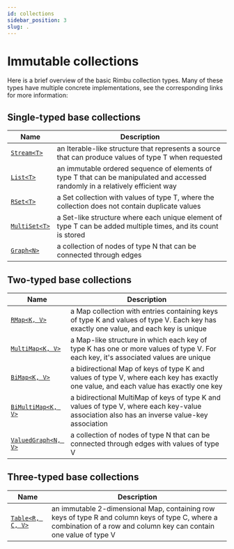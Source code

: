 ```yaml
---
id: collections
sidebar_position: 3
slug: .
---
```


# Immutable collections

Here is a brief overview of the basic Rimbu collection types. Many of these types have multiple concrete implementations, see the corresponding links for more information:

## Single-typed base collections

| Name                        | Description                                                                                                                     |
| --------------------------- | ------------------------------------------------------------------------------------------------------------------------------- |
| [`Stream<T>`](./stream)     | an Iterable-like structure that represents a source that can produce values of type T when requested                            |
| [`List<T>`](./list)         | an immutable ordered sequence of elements of type T that can be manipulated and accessed randomly in a relatively efficient way |
| [`RSet<T>`](./set)          | a Set collection with values of type T, where the collection does not contain duplicate values                                  |
| [`MultiSet<T>`](./multiset) | a Set-like structure where each unique element of type T can be added multiple times, and its count is stored                   |
| [`Graph<N>`](./graph)       | a collection of nodes of type N that can be connected through edges                                                             |

## Two-typed base collections

| Name                               | Description                                                                                                                                 |
| ---------------------------------- | ------------------------------------------------------------------------------------------------------------------------------------------- |
| [`RMap<K, V>`](./map)              | a Map collection with entries containing keys of type K and values of type V. Each key has exactly one value, and each key is unique        |
| [`MultiMap<K, V>`](./multimap)     | a Map-like structure in which each key of type K has one or more values of type V. For each key, it's associated values are unique          |
| [`BiMap<K, V>`](./bimap)           | a bidirectional Map of keys of type K and values of type V, where each key has exactly one value, and each value has exactly one key        |
| [`BiMultiMap<K, V>`](./bimultimap) | a bidirectional MultiMap of keys of type K and values of type V, where each key-value association also has an inverse value-key association |
| [`ValuedGraph<N, V>`](./graph)     | a collection of nodes of type N that can be connected through edges with values of type V                                                   |

## Three-typed base collections

| Name                        | Description                                                                                                                                                          |
| --------------------------- | -------------------------------------------------------------------------------------------------------------------------------------------------------------------- |
| [`Table<R, C, V>`](./table) | an immutable 2-dimensional Map, containing row keys of type R and column keys of type C, where a combination of a row and column key can contain one value of type V |
